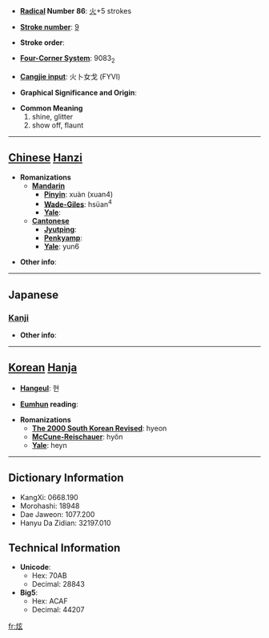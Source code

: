 * '''[[Wiktionary:Chinese radical index| Radical]] Number 86''': [[Wiktionary:Chinese radical index 火|火]]+5 strokes

* '''[[Wiktionary:Chinese total strokes index|Stroke number]]''': [[Wiktionary:Chinese total strokes index 9|9]]

* '''Stroke order''': 

* '''[[Wiktionary:Chinese four corner index|Four-Corner System]]''': 9083<sub>2</sub>

* '''[[Wiktionary:Chinese Cangjie index|Cangjie input]]''': 火卜女戈 (FYVI)

* '''Graphical Significance and Origin''': 

* '''Common Meaning'''
*#shine, glitter
*# show off, flaunt


----

== [[Chinese]] [[Hanzi]] ==

* '''Romanizations'''
** '''[[Mandarin]]'''
*** '''[[Pinyin]]''': xuàn (xuan4)
*** '''[[Wade-Giles]]''': hsüan<sup>4</sup>
*** '''[[Yale]]''': 
** '''[[Cantonese]]'''
*** '''[[Jyutping]]''':
*** '''[[Penkyamp]]''': 
*** '''[[Yale]]''': yun6

* '''Other info''': 

----

==Japanese==
===[[Kanji]]===
{{kanji|on readings=[[けん]] (ken), [[げん]] (gen)
|kun readings=[[ひかる]] (hikaru)
}}

* '''Other info''':  

----

== [[Korean]] [[Hanja]] ==

* '''[[Hangeul]]''': 현

* '''[[Eumhun]] reading''': 

* '''Romanizations'''
** '''[[The 2000 South Korean Revised Romanization|The 2000 South Korean Revised]]''': hyeon
** '''[[McCune-Reischauer]]''': hyŏn
** '''[[Yale]]''': heyn

----

== Dictionary Information ==

* KangXi: 0668.190
* Morohashi: 18948
* Dae Jaweon: 1077.200
* Hanyu Da Zidian: 32197.010

== Technical Information ==

* '''Unicode''':
** Hex: 70AB
** Decimal: 28843
* '''Big5''':
** Hex: ACAF
** Decimal: 44207

[[fr:炫]]